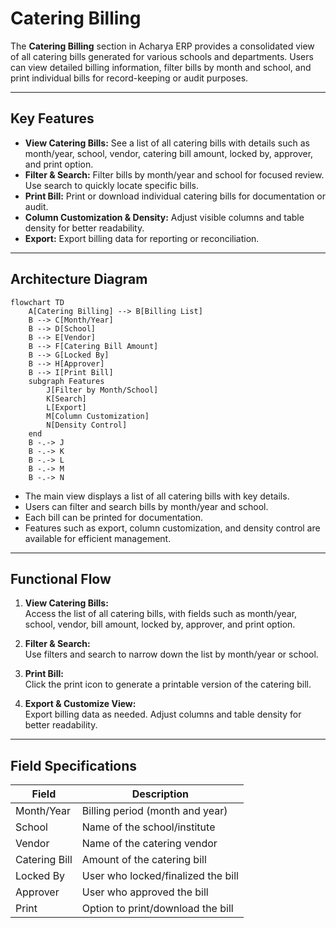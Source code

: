 # Catering Billing

The **Catering Billing** section in Acharya ERP provides a consolidated view of all catering bills generated for various schools and departments. Users can view detailed billing information, filter bills by month and school, and print individual bills for record-keeping or audit purposes.

---

## Key Features

- **View Catering Bills:** See a list of all catering bills with details such as month/year, school, vendor, catering bill amount, locked by, approver, and print option.
- **Filter & Search:** Filter bills by month/year and school for focused review. Use search to quickly locate specific bills.
- **Print Bill:** Print or download individual catering bills for documentation or audit.
- **Column Customization & Density:** Adjust visible columns and table density for better readability.
- **Export:** Export billing data for reporting or reconciliation.

---

## Architecture Diagram

```mermaid
flowchart TD
    A[Catering Billing] --> B[Billing List]
    B --> C[Month/Year]
    B --> D[School]
    B --> E[Vendor]
    B --> F[Catering Bill Amount]
    B --> G[Locked By]
    B --> H[Approver]
    B --> I[Print Bill]
    subgraph Features
        J[Filter by Month/School]
        K[Search]
        L[Export]
        M[Column Customization]
        N[Density Control]
    end
    B -.-> J
    B -.-> K
    B -.-> L
    B -.-> M
    B -.-> N
```

- The main view displays a list of all catering bills with key details.
- Users can filter and search bills by month/year and school.
- Each bill can be printed for documentation.
- Features such as export, column customization, and density control are available for efficient management.

---

## Functional Flow

1. **View Catering Bills:**  
   Access the list of all catering bills, with fields such as month/year, school, vendor, bill amount, locked by, approver, and print option.

2. **Filter & Search:**  
   Use filters and search to narrow down the list by month/year or school.

3. **Print Bill:**  
   Click the print icon to generate a printable version of the catering bill.

4. **Export & Customize View:**  
   Export billing data as needed. Adjust columns and table density for better readability.

---

## Field Specifications

| Field         | Description                        |
| ------------- | ---------------------------------- |
| Month/Year    | Billing period (month and year)    |
| School        | Name of the school/institute       |
| Vendor        | Name of the catering vendor        |
| Catering Bill | Amount of the catering bill        |
| Locked By     | User who locked/finalized the bill |
| Approver      | User who approved the bill         |
| Print         | Option to print/download the bill  |
